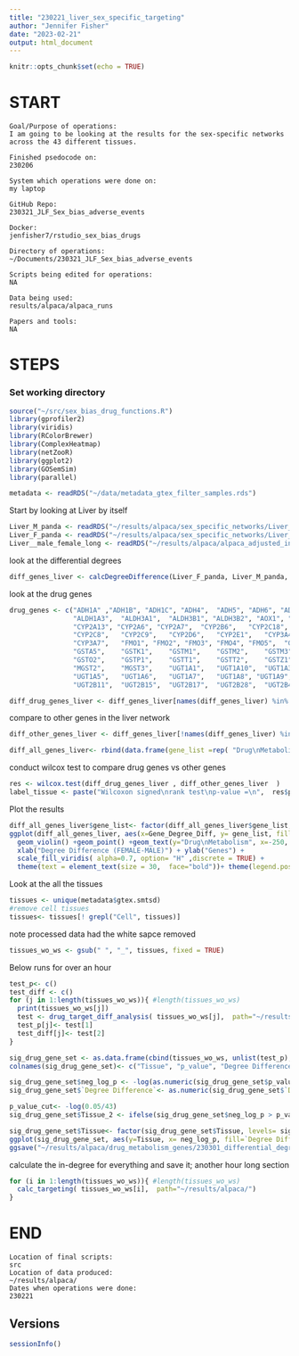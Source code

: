 ```yaml
---
title: "230221_liver_sex_specific_targeting"
author: "Jennifer Fisher"
date: "2023-02-21"
output: html_document
---
```


```r
knitr::opts_chunk$set(echo = TRUE)
```

# START 
    Goal/Purpose of operations: 
    I am going to be looking at the results for the sex-specific networks across the 43 different tissues. 
    
    Finished psedocode on:
    230206
    
    System which operations were done on: 
    my laptop
    
    GitHub Repo:
    230321_JLF_Sex_bias_adverse_events
    
    Docker: 
    jenfisher7/rstudio_sex_bias_drugs
    
    Directory of operations:
    ~/Documents/230321_JLF_Sex_bias_adverse_events
    
    Scripts being edited for operations:
    NA
    
    Data being used:
    results/alpaca/alpaca_runs
    
    Papers and tools: 
    NA

# STEPS

### Set working directory 

```r
source("~/src/sex_bias_drug_functions.R")
library(gprofiler2)
library(viridis)
library(RColorBrewer)
library(ComplexHeatmap)
library(netZooR)
library(ggplot2)
library(GOSemSim)
library(parallel)
```

```r
metadata <- readRDS("~/data/metadata_gtex_filter_samples.rds")
```

Start by looking at Liver by itself
```r
Liver_M_panda <- readRDS("~/results/alpaca/sex_specific_networks/Liver_M_panda.rds")
Liver_F_panda <- readRDS("~/results/alpaca/sex_specific_networks/Liver_F_panda.rds")
Liver__male_female_long <- readRDS("~/results/alpaca/alpaca_adjusted_inputs/Liver__topNet_regnet_male_female_long.rds")
```

look at the differential degrees 
```r
diff_genes_liver <- calcDegreeDifference(Liver_F_panda, Liver_M_panda, type = "gene")
```
look at the drug genes
```r
drug_genes <- c("ADH1A"	,"ADH1B", "ADH1C", "ADH4",	"ADH5",	"ADH6",	"ADH7",	
                "ALDH1A3",	"ALDH3A1",	"ALDH3B1", "ALDH3B2", "AOX1", "CYP1A2",
                "CYP2A13", "CYP2A6", "CYP2A7",	"CYP2B6",	"CYP2C18",	"CYP2C19",
                "CYP2C8",	"CYP2C9",	"CYP2D6",	"CYP2E1",	"CYP3A4",	"CYP3A43",	"CYP3A5",
                "CYP3A7",	"FMO1",	"FMO2",	"FMO3", "FMO4",	"FMO5",  "GSTA1", "GSTA2", 	"GSTA3",	"GSTA4",
                "GSTA5",	"GSTK1",	"GSTM1",	"GSTM2",	"GSTM3",	"GSTM4",	"GSTM5",	"GSTO1",
                "GSTO2",	"GSTP1",	"GSTT1",	"GSTT2",	"GSTZ1",	"MAOA",	"MAOB",	"MGST1",
                "MGST2",	"MGST3",	"UGT1A1",	"UGT1A10",	"UGT1A3",	"UGT1A4",
                "UGT1A5",	"UGT1A6",	"UGT1A7",	"UGT1A8", "UGT1A9",	"UGT2A1",	"UGT2A3", "UGT2B10",
                "UGT2B11",	"UGT2B15",	"UGT2B17",	"UGT2B28",	"UGT2B4",	"UGT2B7")
```

```r
diff_drug_genes_liver <- diff_genes_liver[names(diff_genes_liver) %in% drug_genes]
```
compare to other genes in the liver network
```r
diff_other_genes_liver <- diff_genes_liver[!names(diff_genes_liver) %in% drug_genes]
```

```r
diff_all_genes_liver<- rbind(data.frame(gene_list =rep( "Drug\nMetabolism", length(diff_drug_genes_liver)), Gene_Degree_Diff= as.numeric(diff_drug_genes_liver)), data.frame(gene_list =rep( "Other", length(diff_other_genes_liver)), Gene_Degree_Diff= as.numeric(diff_other_genes_liver)))
```

conduct wilcox test to compare drug genes vs other genes
```r
res <- wilcox.test(diff_drug_genes_liver , diff_other_genes_liver  )
label_tissue <- paste("Wilcoxon signed\nrank test\np-value =\n",  res$p.value, sep = " ")
```
Plot the results
```r
diff_all_genes_liver$gene_list<- factor(diff_all_genes_liver$gene_list, levels= c("Other","Drug\nMetabolism" ))
ggplot(diff_all_genes_liver, aes(x=Gene_Degree_Diff, y= gene_list, fill = gene_list)) +
  geom_violin() +geom_point() +geom_text(y="Drug\nMetabolism", x=-250, label= label_tissue, size= 6) +
  xlab("Degree Difference (FEMALE-MALE)") + ylab("Genes") +
  scale_fill_viridis( alpha=0.7, option= "H" ,discrete = TRUE) +
  theme(text = element_text(size = 30,  face="bold"))+ theme(legend.position = "none")
```

Look at the all the tissues
```r
tissues <- unique(metadata$gtex.smtsd)
#remove cell tissues
tissues<- tissues[! grepl("Cell", tissues)]
```
note processed data had the white sapce removed 
```r
tissues_wo_ws <- gsub(" ", "_", tissues, fixed = TRUE)
```

Below runs for over an hour 
```r
test_p<- c()
test_diff <- c()
for (j in 1:length(tissues_wo_ws)){ #length(tissues_wo_ws)
  print(tissues_wo_ws[j])
  test <- drug_target_diff_analysis( tissues_wo_ws[j],  path="~/results/alpaca/drug_metabolism_genes/")
  test_p[j]<- test[1]
  test_diff[j]<- test[2]
}
```


```r
sig_drug_gene_set <- as.data.frame(cbind(tissues_wo_ws, unlist(test_p), as.numeric(unlist(test_diff))))
colnames(sig_drug_gene_set)<- c("Tissue", "p_value", "Degree Difference")
```

```r
sig_drug_gene_set$neg_log_p <- -log(as.numeric(sig_drug_gene_set$p_value))
sig_drug_gene_set$`Degree Difference`<- as.numeric(sig_drug_gene_set$`Degree Difference`)
```

```r
p_value_cut<- -log(0.05/43)
sig_drug_gene_set$Tissue_2 <- ifelse(sig_drug_gene_set$neg_log_p > p_value_cut,sig_drug_gene_set$Tissue, NA )
```

```r
sig_drug_gene_set$Tissue<- factor(sig_drug_gene_set$Tissue, levels= sig_drug_gene_set$Tissue[order(sig_drug_gene_set$neg_log_p)])
ggplot(sig_drug_gene_set, aes(y=Tissue, x= neg_log_p, fill=`Degree Difference` ))+ geom_bar(stat="identity",  color= "black") + scale_fill_gradient2(low= "#21908CFF", mid= "white", high= "#440154FF") +theme(text = element_text(size = 20,  face="bold"))+ geom_vline(xintercept=p_value_cut, linetype="dashed", color = "black")+ xlab("-log(p-value)")
ggsave("~/results/alpaca/drug_metabolism_genes/230301_differential_degree_drug_genes_wilcox_test.png", height=12, width=10)
```

 calculate the in-degree for everything and save it; another hour long section
```r
for (i in 1:length(tissues_wo_ws)){ #length(tissues_wo_ws)
  calc_targeting( tissues_wo_ws[i],  path="~/results/alpaca/")
}
```

# END
    Location of final scripts:
    src
    Location of data produced:
    ~/results/alpaca/
    Dates when operations were done:
    230221
    
## Versions
```r
sessionInfo()
```


